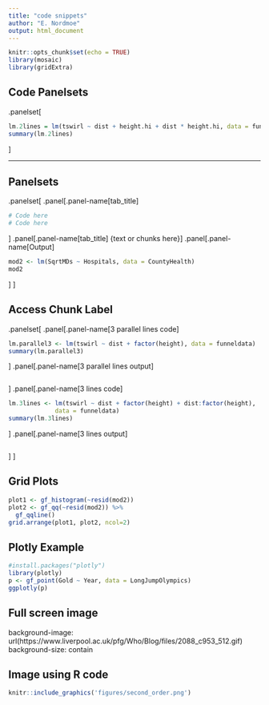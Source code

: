 ```yaml
---
title: "code snippets"
author: "E. Nordmoe"
output: html_document
---
```


```r
knitr::opts_chunk$set(echo = TRUE)
library(mosaic)
library(gridExtra)
```

## Code Panelsets

.panelset[

```r
lm.2lines = lm(tswirl ~ dist + height.hi + dist * height.hi, data = funnel.hilo)
summary(lm.2lines)
```
]

---

## Panelsets

.panelset[
.panel[.panel-name[tab_title]
```r
# Code here
# Code here
```
]
.panel[.panel-name[tab_title]
{text or chunks here}
]
.panel[.panel-name[Output]
```r
mod2 <- lm(SqrtMDs ~ Hospitals, data = CountyHealth)
mod2
```
]
]

## Access Chunk Label

.panelset[
.panel[.panel-name[3 parallel lines code]
```r
lm.parallel3 <- lm(tswirl ~ dist + factor(height), data = funneldata)
summary(lm.parallel3)
```
]
.panel[.panel-name[3 parallel lines output]
```r
```

]
.panel[.panel-name[3 lines code]
```r
lm.3lines <- lm(tswirl ~ dist + factor(height) + dist:factor(height), 
             data = funneldata)
summary(lm.3lines)
```
]
.panel[.panel-name[3 lines output]
```r
```
]
]


## Grid Plots

```r
plot1 <- gf_histogram(~resid(mod2))
plot2 <- gf_qq(~resid(mod2)) %>%
  gf_qqline()
grid.arrange(plot1, plot2, ncol=2)
```

## Plotly Example

```r
#install.packages("plotly")
library(plotly)
p <- gf_point(Gold ~ Year, data = LongJumpOlympics)
ggplotly(p)
```

## Full screen image

background-image: url(https://www.liverpool.ac.uk/pfg/Who/Blog/files/2088_c953_512.gif)
background-size: contain


## Image using R code

```r
knitr::include_graphics('figures/second_order.png')
```

